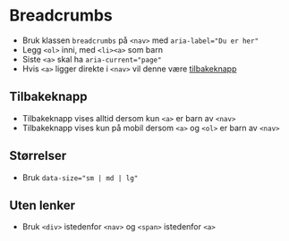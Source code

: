 
<Meta of={stories} />

# Breadcrumbs

- Bruk klassen `breadcrumbs` på `<nav>` med `aria-label="Du er her"`
- Legg `<ol>` inni, med `<li><a>` som barn
- Siste `<a>` skal ha `aria-current="page"`
- Hvis `<a>` ligger direkte i `<nav>` vil denne være [tilbakeknapp](#tilbakeknapp)

<Canvas of={stories.Default} />

## Tilbakeknapp
- Tilbakeknapp vises alltid dersom kun `<a>` er barn av `<nav>`
- Tilbakeknapp vises kun på mobil dersom `<a>` og `<ol>` er barn av `<nav>`

<Canvas of={stories.WithBackbutton} />

## Størrelser
- Bruk `data-size="sm | md | lg"`

<Canvas of={stories.Sizes} />

## Uten lenker
- Bruk `<div>` istedenfor `<nav>` og `<span>` istedenfor `<a>`

<Canvas of={stories.WithoutLinks} />